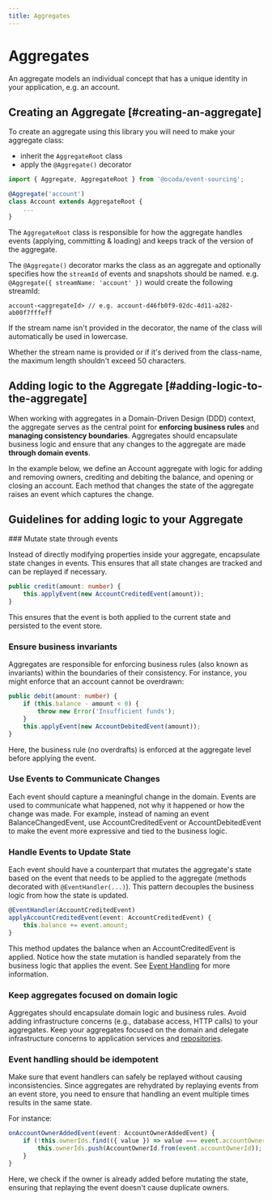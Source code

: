 ```yaml
---
title: Aggregates
---
```



# Aggregates
 
An aggregate models an individual concept that has a unique identity in your application, e.g. an account.

## Creating an Aggregate [#creating-an-aggregate]
To create an aggregate using this library you will need to make your aggregate class:
- inherit the `AggregateRoot` class
- apply the `@Aggregate()` decorator

```typescript {3-4} copy
import { Aggregate, AggregateRoot } from '@ocoda/event-sourcing';

@Aggregate('account')
class Account extends AggregateRoot {
    ...
}
```

The `AggregateRoot` class is responsible for how the aggregate handles events (applying, committing & loading) and keeps track of the version of the aggregate.

The `@Aggregate()` decorator marks the class as an aggregate and optionally specifies how the `streamId` of events and snapshots should be named.
e.g. `@Aggregate({ streamName: 'account' })` would create the following streamId:
```shell
account-<aggregateId> // e.g. account-d46fb0f9-02dc-4d11-a282-ab00f7fffeff
```
If the stream name isn't provided in the decorator, the name of the class will automatically be used in lowercase.
 
<Callout type="warning" emoji="⚠️">
  Whether the stream name is provided or if it's derived from the class-name, the maximum length shouldn't exceed 50 characters.
</Callout>

## Adding logic to the Aggregate [#adding-logic-to-the-aggregate]

When working with aggregates in a Domain-Driven Design (DDD) context, the aggregate serves as the central point for **enforcing business rules** and **managing consistency boundaries**. Aggregates should encapsulate business logic and ensure that any changes to the aggregate are made **through domain events**.

In the example below, we define an Account aggregate with logic for adding and removing owners, crediting and debiting the balance, and opening or closing an account. Each method that changes the state of the aggregate raises an event which captures the change.

## Guidelines for adding logic to your Aggregate

<Steps>
### Mutate state through events

Instead of directly modifying properties inside your aggregate, encapsulate state changes in events. This ensures that all state changes are tracked and can be replayed if necessary.

```typescript {2} copy
public credit(amount: number) {
    this.applyEvent(new AccountCreditedEvent(amount));
}
```

This ensures that the event is both applied to the current state and persisted to the event store.

### Ensure business invariants

Aggregates are responsible for enforcing business rules (also known as invariants) within the boundaries of their consistency. For instance, you might enforce that an account cannot be overdrawn:

```typescript {2-4} copy
public debit(amount: number) {
    if (this.balance - amount < 0) {
        throw new Error('Insufficient funds');
    }
    this.applyEvent(new AccountDebitedEvent(amount));
}
```

Here, the business rule (no overdrafts) is enforced at the aggregate level before applying the event.

### Use Events to Communicate Changes

Each event should capture a meaningful change in the domain. Events are used to communicate what happened, not why it happened or how the change was made. For example, instead of naming an event BalanceChangedEvent, use AccountCreditedEvent or AccountDebitedEvent to make the event more expressive and tied to the business logic.

### Handle Events to Update State

Each event should have a counterpart that mutates the aggregate's state based on the event that needs to be applied to the aggregate (methods decorated with `@EventHandler(...)`). This pattern decouples the business logic from how the state is updated.

```typescript copy
@EventHandler(AccountCreditedEvent)
applyAccountCreditedEvent(event: AccountCreditedEvent) {
    this.balance += event.amount;
}
```

This method updates the balance when an AccountCreditedEvent is applied. Notice how the state mutation is handled separately from the business logic that applies the event.
See [Event Handling](/start/events#creating-an-event-handler) for more information.

### Keep aggregates focused on domain logic

Aggregates should encapsulate domain logic and business rules. Avoid adding infrastructure concerns (e.g., database access, HTTP calls) to your aggregates. Keep your aggregates focused on the domain and delegate infrastructure concerns to application services and [repositories](/start/repositories).

### Event handling should be idempotent

Make sure that event handlers can safely be replayed without causing inconsistencies. Since aggregates are rehydrated by replaying events from an event store, you need to ensure that handling an event multiple times results in the same state.

For instance:
```typescript copy
onAccountOwnerAddedEvent(event: AccountOwnerAddedEvent) {
    if (!this.ownerIds.find(({ value }) => value === event.accountOwnerId)) {
        this.ownerIds.push(AccountOwnerId.from(event.accountOwnerId));
    }
}
```

Here, we check if the owner is already added before mutating the state, ensuring that replaying the event doesn't cause duplicate owners.
</Steps>